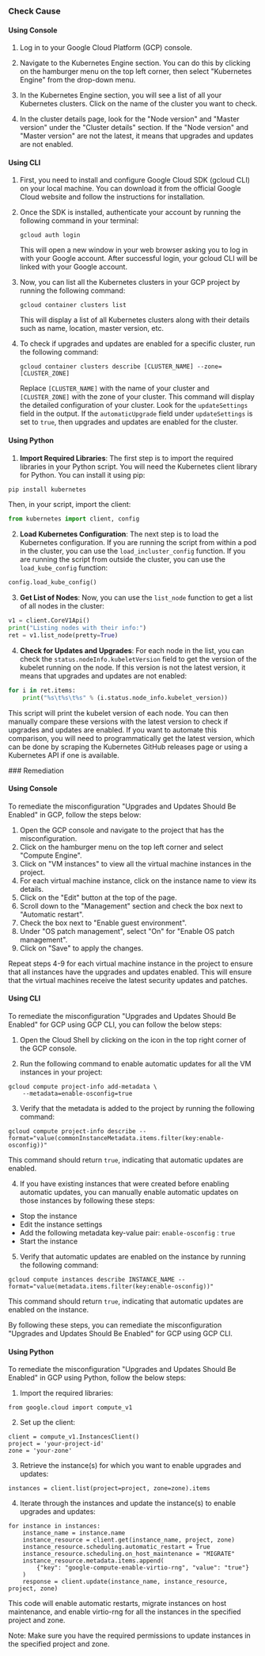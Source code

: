 

<Tabs><Tab title='Cause'>
### Check Cause

#### Using Console

1. Log in to your Google Cloud Platform (GCP) console.

2. Navigate to the Kubernetes Engine section. You can do this by clicking on the hamburger menu on the top left corner, then select "Kubernetes Engine" from the drop-down menu.

3. In the Kubernetes Engine section, you will see a list of all your Kubernetes clusters. Click on the name of the cluster you want to check.

4. In the cluster details page, look for the "Node version" and "Master version" under the "Cluster details" section. If the "Node version" and "Master version" are not the latest, it means that upgrades and updates are not enabled.

#### Using CLI

1. First, you need to install and configure Google Cloud SDK (gcloud CLI) on your local machine. You can download it from the official Google Cloud website and follow the instructions for installation.

2. Once the SDK is installed, authenticate your account by running the following command in your terminal:
   ```
   gcloud auth login
   ```
   This will open a new window in your web browser asking you to log in with your Google account. After successful login, your gcloud CLI will be linked with your Google account.

3. Now, you can list all the Kubernetes clusters in your GCP project by running the following command:
   ```
   gcloud container clusters list
   ```
   This will display a list of all Kubernetes clusters along with their details such as name, location, master version, etc.

4. To check if upgrades and updates are enabled for a specific cluster, run the following command:
   ```
   gcloud container clusters describe [CLUSTER_NAME] --zone=[CLUSTER_ZONE]
   ```
   Replace `[CLUSTER_NAME]` with the name of your cluster and `[CLUSTER_ZONE]` with the zone of your cluster. This command will display the detailed configuration of your cluster. Look for the `updateSettings` field in the output. If the `automaticUpgrade` field under `updateSettings` is set to `true`, then upgrades and updates are enabled for the cluster.

#### Using Python

1. **Import Required Libraries**: The first step is to import the required libraries in your Python script. You will need the Kubernetes client library for Python. You can install it using pip:

```python
pip install kubernetes
```
Then, in your script, import the client:

```python
from kubernetes import client, config
```

2. **Load Kubernetes Configuration**: The next step is to load the Kubernetes configuration. If you are running the script from within a pod in the cluster, you can use the `load_incluster_config` function. If you are running the script from outside the cluster, you can use the `load_kube_config` function:

```python
config.load_kube_config()
```

3. **Get List of Nodes**: Now, you can use the `list_node` function to get a list of all nodes in the cluster:

```python
v1 = client.CoreV1Api()
print("Listing nodes with their info:")
ret = v1.list_node(pretty=True)
```

4. **Check for Updates and Upgrades**: For each node in the list, you can check the `status.nodeInfo.kubeletVersion` field to get the version of the kubelet running on the node. If this version is not the latest version, it means that upgrades and updates are not enabled:

```python
for i in ret.items:
    print("%s\t%s\t%s" % (i.status.node_info.kubelet_version))
```

This script will print the kubelet version of each node. You can then manually compare these versions with the latest version to check if upgrades and updates are enabled. If you want to automate this comparison, you will need to programmatically get the latest version, which can be done by scraping the Kubernetes GitHub releases page or using a Kubernetes API if one is available.

</Tab>

<Tab title='Remediation'>
### Remediation

#### Using Console

To remediate the misconfiguration "Upgrades and Updates Should Be Enabled" in GCP, follow the steps below:

1. Open the GCP console and navigate to the project that has the misconfiguration.
2. Click on the hamburger menu on the top left corner and select "Compute Engine".
3. Click on "VM instances" to view all the virtual machine instances in the project.
4. For each virtual machine instance, click on the instance name to view its details.
5. Click on the "Edit" button at the top of the page.
6. Scroll down to the "Management" section and check the box next to "Automatic restart".
7. Check the box next to "Enable guest environment".
8. Under "OS patch management", select "On" for "Enable OS patch management".
9. Click on "Save" to apply the changes.

Repeat steps 4-9 for each virtual machine instance in the project to ensure that all instances have the upgrades and updates enabled. This will ensure that the virtual machines receive the latest security updates and patches.

#### Using CLI

To remediate the misconfiguration "Upgrades and Updates Should Be Enabled" for GCP using GCP CLI, you can follow the below steps:

1. Open the Cloud Shell by clicking on the icon in the top right corner of the GCP console.

2. Run the following command to enable automatic updates for all the VM instances in your project:

```
gcloud compute project-info add-metadata \
    --metadata=enable-osconfig=true
```

3. Verify that the metadata is added to the project by running the following command:

```
gcloud compute project-info describe --format="value(commonInstanceMetadata.items.filter(key:enable-osconfig))"
```

This command should return `true`, indicating that automatic updates are enabled.

4. If you have existing instances that were created before enabling automatic updates, you can manually enable automatic updates on those instances by following these steps:

- Stop the instance
- Edit the instance settings
- Add the following metadata key-value pair: `enable-osconfig` : `true`
- Start the instance

5. Verify that automatic updates are enabled on the instance by running the following command:

```
gcloud compute instances describe INSTANCE_NAME --format="value(metadata.items.filter(key:enable-osconfig))"
```

This command should return `true`, indicating that automatic updates are enabled on the instance.

By following these steps, you can remediate the misconfiguration "Upgrades and Updates Should Be Enabled" for GCP using GCP CLI.

#### Using Python

To remediate the misconfiguration "Upgrades and Updates Should Be Enabled" in GCP using Python, follow the below steps:

1. Import the required libraries:

```
from google.cloud import compute_v1
```

2. Set up the client:

```
client = compute_v1.InstancesClient()
project = 'your-project-id'
zone = 'your-zone'
```

3. Retrieve the instance(s) for which you want to enable upgrades and updates:

```
instances = client.list(project=project, zone=zone).items
```

4. Iterate through the instances and update the instance(s) to enable upgrades and updates:

```
for instance in instances:
    instance_name = instance.name
    instance_resource = client.get(instance_name, project, zone)
    instance_resource.scheduling.automatic_restart = True
    instance_resource.scheduling.on_host_maintenance = "MIGRATE"
    instance_resource.metadata.items.append(
        {"key": "google-compute-enable-virtio-rng", "value": "true"}
    )
    response = client.update(instance_name, instance_resource, project, zone)
```

This code will enable automatic restarts, migrate instances on host maintenance, and enable virtio-rng for all the instances in the specified project and zone.

Note: Make sure you have the required permissions to update instances in the specified project and zone.


</Tab>
</Tabs>